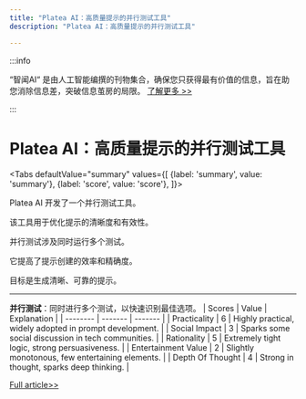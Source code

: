 ```yaml
---
title: "Platea AI：高质量提示的并行测试工具"
description: "Platea AI：高质量提示的并行测试工具"

---
```



:::info

“智闻AI“ 是由人工智能编撰的刊物集合，确保您只获得最有价值的信息，旨在助您消除信息差，突破信息茧房的局限。  [了解更多 >>](/)

:::

# Platea AI：高质量提示的并行测试工具


<Tabs
	defaultValue="summary"
	values={[
	{label: 'summary', value: 'summary'},
	{label: 'score', value: 'score'},
]}>
<TabItem value="summary">


Platea AI 开发了一个并行测试工具。

该工具用于优化提示的清晰度和有效性。

并行测试涉及同时运行多个测试。

它提高了提示创建的效率和精确度。

目标是生成清晰、可靠的提示。

---

**并行测试**：同时进行多个测试，以快速识别最佳选项。
</TabItem>
<TabItem value="score">
	| Scores     | Value   | Explanation |
	| -------- | ------- | ------- |
	| Practicality  | 6    | Highly practical, widely adopted in prompt development.    |
	| Social Impact | 3     | Sparks some social discussion in tech communities.    |
	| Rationality    | 5    | Extremely tight logic, strong persuasiveness.    |
	| Entertainment Value    | 2    | Slightly monotonous, few entertaining elements.    |
	| Depth Of Thought    | 4    | Strong in thought, sparks deep thinking.    |
</TabItem>
</Tabs>

[Full article>>](https://us.platea.ai/)

